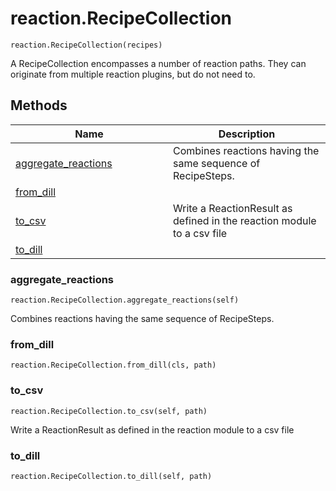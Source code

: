 # reaction.RecipeCollection { #kimmdy.reaction.RecipeCollection }

`reaction.RecipeCollection(recipes)`

A RecipeCollection encompasses a number of reaction paths.
They can originate from multiple reaction plugins, but do not need to.

## Methods

| Name | Description |
| --- | --- |
| [aggregate_reactions](#kimmdy.reaction.RecipeCollection.aggregate_reactions) | Combines reactions having the same sequence of RecipeSteps. |
| [from_dill](#kimmdy.reaction.RecipeCollection.from_dill) |  |
| [to_csv](#kimmdy.reaction.RecipeCollection.to_csv) | Write a ReactionResult as defined in the reaction module to a csv file |
| [to_dill](#kimmdy.reaction.RecipeCollection.to_dill) |  |

### aggregate_reactions { #kimmdy.reaction.RecipeCollection.aggregate_reactions }

`reaction.RecipeCollection.aggregate_reactions(self)`

Combines reactions having the same sequence of RecipeSteps.

### from_dill { #kimmdy.reaction.RecipeCollection.from_dill }

`reaction.RecipeCollection.from_dill(cls, path)`

### to_csv { #kimmdy.reaction.RecipeCollection.to_csv }

`reaction.RecipeCollection.to_csv(self, path)`

Write a ReactionResult as defined in the reaction module to a csv file

### to_dill { #kimmdy.reaction.RecipeCollection.to_dill }

`reaction.RecipeCollection.to_dill(self, path)`